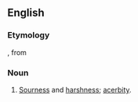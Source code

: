 ==English==

===Etymology===
{{uder|en|la|acerbitudo}}, from {{m|la|acerbus||bitter, severe}}

===Noun===
{{en-noun}}

# {{lb|en|archaic}} [[sourness|Sourness]] and [[harshness]]; [[acerbity]].